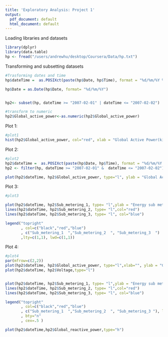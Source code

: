 ```yaml
---
title: 'Exploratory Analysis: Project 1'
output:
  pdf_document: default
  html_document: default
---
```

Loading libraries and datasets
```r
library(dplyr)
library(data.table)
hp <- fread("/users/andrewhu/desktop/Coursera/Data/hp.txt")
```


Transforming and subsetting datasets
```r
#Trasforming dates and time
hp$dateTime =  as.POSIXct(paste(hp$Date, hp$Time), format = "%d/%m/%Y %H:%M:%S")

hp$Date = as.Date(hp$Date, format= "%d/%m/%Y")


hp2<- subset(hp, dateTime >= "2007-02-01" | dateTime <= "2007-02-02")

#transform to numeric
hp2$Global_active_power<-as.numeric(hp2$Global_active_power)
```

Plot 1:
```r
#plot1
hist(hp2$Global_active_power, col="red", xlab = "Global Active Power(kilowatts)")
```

Plot 2:
```r
#plot2
hp2$dateTime =  as.POSIXct(paste(hp$Date, hp$Time), format = "%d/%m/%Y %H:%M:%S")
hp2 <- filter(hp, dateTime >= "2007-02-01" &  dateTime <= "2007-02-02")

plot(hp2$dateTime, hp2$Global_active_power, type="l", ylab = "Global Active Power (kilowatts)")
```

Plot 3:
```r
#plot3

plot(hp2$dateTime, hp2$Sub_metering_1, type= "l",ylab = "Energy sub metering")#meaning: don't put the data there yet
lines(hp2$dateTime, hp2$Sub_metering_2, type= "l",col="red")
lines(hp2$dateTime, hp2$Sub_metering_3, type= "l", col="blue")

legend("topright"
       , col=c("black","red","blue")
       , c("Sub_metering_1  ","Sub_metering_2  ", "Sub_metering_3  ")
       ,lty=c(1,1), lwd=c(1,1))
```

Plot 4:
```r
#plot4
par(mfrow=c(2,2))
plot(hp2$dateTime, hp2$Global_active_power, type="l",xlab="", ylab = "Global Active Power (kilowatts)")
plot(hp2$dateTime, hp2$Voltage,type="l")


plot(hp2$dateTime, hp2$Sub_metering_1, type= "l",ylab = "Energy sub metering")#meaning: don't put the data there yet
lines(hp2$dateTime, hp2$Sub_metering_2, type= "l",col="red")
lines(hp2$dateTime, hp2$Sub_metering_3, type= "l", col="blue")

legend("topright"
       , col=c("black","red","blue")
       , c("Sub_metering_1  ","Sub_metering_2  ", "Sub_metering_3 "), lty=c(1,1)
       , bty="n"
       , cex=.5 )

plot(hp2$dateTime,hp2$Global_reactive_power,type="h")
```

